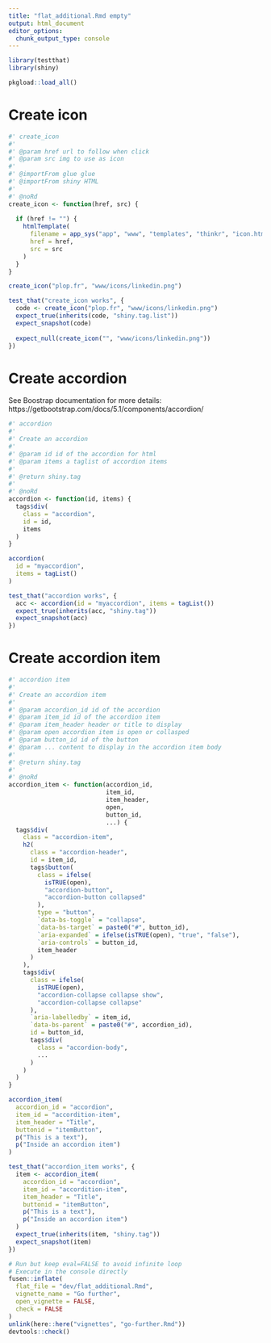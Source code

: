 ```yaml
---
title: "flat_additional.Rmd empty"
output: html_document
editor_options: 
  chunk_output_type: console
---
```


```r
library(testthat)
library(shiny)
```

```r
pkgload::load_all()
```

# Create icon

```r
#' create_icon
#'
#' @param href url to follow when click
#' @param src img to use as icon
#'
#' @importFrom glue glue
#' @importFrom shiny HTML
#'
#' @noRd
create_icon <- function(href, src) {
  
  if (href != "") {
    htmlTemplate(
      filename = app_sys("app", "www", "templates", "thinkr", "icon.html"),
      href = href,
      src = src
    )  
  }
}
```

```r
create_icon("plop.fr", "www/icons/linkedin.png")
```

```r
test_that("create_icon works", {
  code <- create_icon("plop.fr", "www/icons/linkedin.png")
  expect_true(inherits(code, "shiny.tag.list"))
  expect_snapshot(code)
  
  expect_null(create_icon("", "www/icons/linkedin.png"))
})
```

# Create accordion

See Boostrap documentation for more details:
https://getbootstrap.com/docs/5.1/components/accordion/

```r
#' accordion
#'
#' Create an accordion
#'
#' @param id id of the accordion for html
#' @param items a taglist of accordion items
#'
#' @return shiny.tag
#'
#' @noRd
accordion <- function(id, items) {
  tags$div(
    class = "accordion",
    id = id,
    items
  )
}
```

```r
accordion(
  id = "myaccordion",
  items = tagList()
)
```

```r
test_that("accordion works", {
  acc <- accordion(id = "myaccordion", items = tagList())
  expect_true(inherits(acc, "shiny.tag"))
  expect_snapshot(acc)
})
```

# Create accordion item

```r
#' accordion item
#'
#' Create an accordion item
#'
#' @param accordion_id id of the accordion
#' @param item_id id of the accordion item
#' @param item_header header or title to display
#' @param open accordion item is open or collasped
#' @param button_id id of the button
#' @param ... content to display in the accordion item body
#'
#' @return shiny.tag
#'
#' @noRd
accordion_item <- function(accordion_id,
                           item_id,
                           item_header,
                           open,
                           button_id,
                           ...) {
  tags$div(
    class = "accordion-item",
    h2(
      class = "accordion-header",
      id = item_id,
      tags$button(
        class = ifelse(
          isTRUE(open),
          "accordion-button",
          "accordion-button collapsed"
        ),
        type = "button",
        `data-bs-toggle` = "collapse",
        `data-bs-target` = paste0("#", button_id),
        `aria-expanded` = ifelse(isTRUE(open), "true", "false"),
        `aria-controls` = button_id,
        item_header
      )
    ),
    tags$div(
      class = ifelse(
        isTRUE(open),
        "accordion-collapse collapse show",
        "accordion-collapse collapse"
      ),
      `aria-labelledby` = item_id,
      `data-bs-parent` = paste0("#", accordion_id),
      id = button_id,
      tags$div(
        class = "accordion-body",
        ...
      )
    )
  )
}
```

```r
accordion_item(
  accordion_id = "accordion",
  item_id = "accordition-item",
  item_header = "Title",
  buttonid = "itemButton",
  p("This is a text"),
  p("Inside an accordion item")
)
```

```r
test_that("accordion_item works", {
  item <- accordion_item(
    accordion_id = "accordion",
    item_id = "accordition-item",
    item_header = "Title",
    buttonid = "itemButton",
    p("This is a text"),
    p("Inside an accordion item")
  )
  expect_true(inherits(item, "shiny.tag"))
  expect_snapshot(item)
})
```

```r
# Run but keep eval=FALSE to avoid infinite loop
# Execute in the console directly
fusen::inflate(
  flat_file = "dev/flat_additional.Rmd",
  vignette_name = "Go further",
  open_vignette = FALSE,
  check = FALSE
)
unlink(here::here("vignettes", "go-further.Rmd"))
devtools::check()
```

